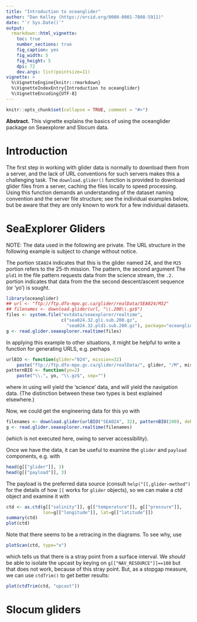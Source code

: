 ```yaml
---
title: "Introduction to oceanglider"
author: "Dan Kelley (https://orcid.org/0000-0001-7808-5911)"
date: "`r Sys.Date()`"
output:
  rmarkdown::html_vignette:
    toc: true
    number_sections: true
    fig_caption: yes
    fig_width: 5
    fig_height: 5
    dpi: 72
    dev.args: list(pointsize=11)
vignette: >
  %\VignetteEngine{knitr::rmarkdown}
  %\VignetteIndexEntry{Introduction to oceanglider}
  %\VignetteEncoding{UTF-8}
---
```


<!-- HOW TO BUILD THE VIGNETTE. -->
<!-- 1. edit this file in vignettes/ -->
<!-- 2. run devtools::build_vignettes() -->
<!-- 3. build package -->


```r
knitr::opts_chunk$set(collapse = TRUE, comment = "#>")
```

**Abstract.** This vignette explains the basics of using the oceanglider
package on Seaexplorer and Slocum data.

# Introduction

The first step in working with glider data is normally to download them from a
server, and the lack of URL conventions for such servers makes this a
challenging task. The `download.glider()` function is provided to download
glider files from a server, caching the files locally to speed processing.
Using this function demands an understanding of the dataset naming convention
and the server file structure; see the individual examples below, but be aware
that they are only known to work for a few individual datasets.

# SeaExplorer Gliders

NOTE: The data used in the following are private. The URL structure in the
following example is subject to change without notice.

The portion `SEA024` indicates that this is the glider named 24, and the `M25`
portion refers to the 25-th mission. The pattern, the second argument The
`pld1` in the file pattern requests data from the science stream, the `.2.`
portion indicates that data from the the second descent/ascent sequence (or
'yo') is sought.

```r
library(oceanglider)
## url <- "ftp://ftp.dfo-mpo.gc.ca/glider/realData/SEA024/M32"
## filenames <- download.glider(url, "\\.200\\.gz$")
files <- system.file("extdata/seaexplorer/realtime",
                     c("sea024.32.gli.sub.200.gz",
                       "sea024.32.pld1.sub.200.gz"), package="oceanglider")
g <- read.glider.seaexplorer.realtime(files)
```

In applying this example to other situations, it might be helpful to write a
function for generating URLS, e.g. perhaps
```r
urlBIO <- function(glider="024", mission=32)
    paste("ftp://ftp.dfo-mpo.gc.ca/glider/realData/", glider, "/M", mission, sep="")
patternBIO <- function(yo=2)
    paste("\\.", yo, "\\.gz$", sep="")
```
where in \code{patternBIO()} using \code{type="pld1"} will yield the 'science'
data, and \code{type="gli"}  will yield the navigation data. (The distinction
between these two types is best explained elsewhere.)

Now, we could get the engineering data for this yo with
```r
filenames <- download.glider(urlBIO("SEA024", 32), patternBIO(200), debug=1)
g <- read.glider.seaexplorer.realtime(filenames)
```
(which is not executed here, owing to server accessibility).

Once we have the data, it can be useful to examine the `glider` and `payload`
components, e.g. with
```r
head(g[["glider"]], 3)
head(g[["payload"]], 3)
```

The payload is the preferred data source (consult `help("[[,glider-method")`
for the details of how `[[` works for `glider` objects), so we can make a ctd
object and examine it with
```r
ctd <- as.ctd(g[["salinity"]], g[["temperature"]], g[["pressure"]],
              lon=g[["longitude"]], lat=g[["latitude"]])
summary(ctd)
plot(ctd)
```

Note that there seems to be a retracing in the diagrams. To see why, use
```r
plotScan(ctd, type="o")
```
which tells us that there is a stray point from a surface interval. We *should* be
able to isolate the upcast by keying on `g[["NAV_RESOURCE"]]==100` but that does not
work, because of this stray point. But, as a stopgap measure, we can use `ctdTrim()` to
get better results:
```r
plot(ctdTrim(ctd, "upcast"))
```


# Slocum gliders
